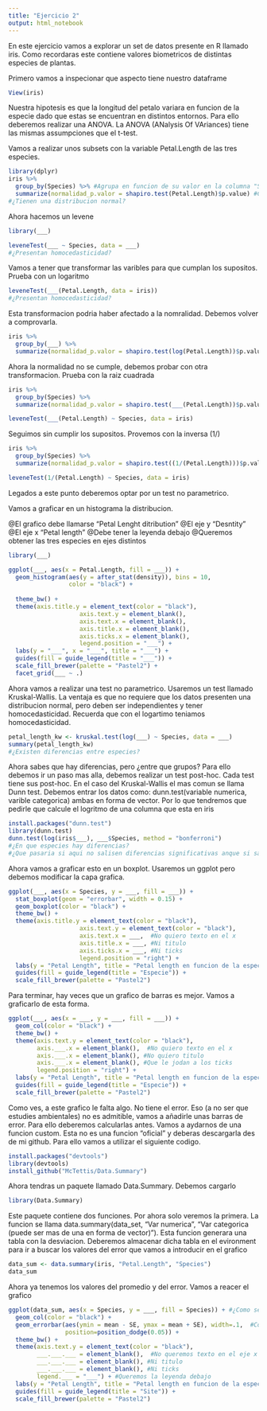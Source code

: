 ---
title: "Ejercicio 2"
output: html_notebook
---

En este ejercicio vamos a explorar un set de datos presente en R llamado iris. Como recordaras este contiene valores biometricos de distintas especies de plantas.

Primero vamos a inspecionar que aspecto tiene nuestro dataframe

```{r}
View(iris)
```

Nuestra hipotesis es que la longitud del petalo variara en funcion de la especie dado que estas se encuentran en distintos entornos. Para ello deberemos realizar una ANOVA. La ANOVA (ANalysis Of VAriances) tiene las mismas assumpciones que el t-test.

Vamos a realizar unos subsets con la variable Petal.Length de las tres especies.

```{r}
library(dplyr)
iris %>%
  group_by(Species) %>% #Agrupa en funcion de su valor en la columna "Species"
  summarize(normalidad_p.valor = shapiro.test(Petal.Length)$p.value) #Calcula una nueva variable llamada "normalidad_p.valor". Para ello te iras a shapiro.test(Petal.Length) y cojeras el valor llamado p.value
#¿Tienen una distribucion normal?
```

Ahora hacemos un levene

```{r}
library(___)

leveneTest(___ ~ Species, data = ___)
#¿Presentan homocedasticidad?
```

Vamos a tener que transformar las varibles para que cumplan los supositos. Prueba con un logaritmo

```{r}
leveneTest(___(Petal.Length, data = iris))
#¿Presentan homocedasticidad?
```

Esta transformacion podria haber afectado a la nomralidad. Debemos volver a comprovarla.

```{r}
iris %>%
  group_by(___) %>% 
  summarize(normalidad_p.valor = shapiro.test(log(Petal.Length))$p.value)
```

Ahora la normalidad no se cumple, debemos probar con otra transformacion. Prueba con la raiz cuadrada

```{r}
iris %>%
  group_by(Species) %>% 
  summarize(normalidad_p.valor = shapiro.test(___(Petal.Length))$p.value)

leveneTest(___(Petal.Length) ~ Species, data = iris)
```

Seguimos sin cumplir los supositos. Provemos con la inversa (1/)

```{r}
iris %>%
  group_by(Species) %>% 
  summarize(normalidad_p.valor = shapiro.test((1/(Petal.Length)))$p.value)

leveneTest(1/(Petal.Length) ~ Species, data = iris)
```

Legados a este punto deberemos optar por un test no parametrico.

Vamos a graficar en un histograma la distribucion. 

@El grafico debe llamarse "Petal Lenght ditribution"
@El eje y "Desntity"
@El eje x "Petal length"
@Debe tener la leyenda debajo
@Queremos obtener las tres especies en ejes distintos

```{r}
library(___)

ggplot(___, aes(x = Petal.Length, fill = ___)) + 
  geom_histogram(aes(y = after_stat(density)), bins = 10, 
                 color = "black") + 
                 
  theme_bw() + 
  theme(axis.title.y = element_text(color = "black"), 
                    axis.text.y = element_blank(),
                    axis.text.x = element_blank(), 
                    axis.title.x = element_blank(),
                    axis.ticks.x = element_blank(), 
                    legend.position = "___") + 
  labs(y = "___", x = "___", title = "___") + 
  guides(fill = guide_legend(title = "___")) + 
  scale_fill_brewer(palette = "Pastel2") + 
  facet_grid(___ ~ .)
```

Ahora vamos a realizar una test no parametrico. Usaremos un test llamado Kruskal-Wallis. La ventaja es que no requiere que los datos presenten una distribucion normal, pero deben ser independientes y tener homocedasticidad. Recuerda que con el logartimo teniamos homocedasticidad.

```{r}
petal_length_kw <- kruskal.test(log(___) ~ Species, data = ___)
summary(petal_length_kw)
#¿Existen diferencias entre especies?
```

Ahora sabes que hay diferencias, pero ¿entre que grupos? Para ello debemos ir un paso mas alla, debemos realizar un test post-hoc. Cada test tiene sus post-hoc. En el caso del Kruskal-Wallis el mas comun se llama Dunn test.
Debemos entrar los datos como:
dunn.test(variable numerica, varible categorica) ambas en forma de vector. Por lo que tendremos que pedirle que calcule el logritmo de una columna que esta en iris

```{r}
install.packages("dunn.test")
library(dunn.test)
dunn.test(log(iris$___), ___$Species, method = "bonferroni")
#¿En que especies hay diferencias?
#¿Que pasaria si aqui no salisen diferencias significativas anque si salieran en el Kruskall-Wallis? ¿Es posible?
```

Ahora vamos a graficar esto en un boxplot. Usaremos un ggplot pero debemos modificar la capa grafica.

```{r}
ggplot(___, aes(x = Species, y = ___, fill = ___)) + 
  stat_boxplot(geom = "errorbar", width = 0.15) + 
  geom_boxplot(color = "black") + 
  theme_bw() + 
  theme(axis.title.y = element_text(color = "black"), 
                    axis.text.y = element_text(color = "black"),
                    axis.text.x = ___,  #No quiero texto en el x
                    axis.title.x = ___, #Ni titulo
                    axis.ticks.x = ___, #Ni ticks
                    legend.position = "right") + 
  labs(y = "Petal Length", title = "Petal length en funcion de la especie") + 
  guides(fill = guide_legend(title = "Especie")) + 
  scale_fill_brewer(palette = "Pastel2")
```

Para terminar, hay veces que un grafico de barras es mejor. Vamos a graficarlo de esta forma.

```{r}
ggplot(___, aes(x = ___, y = ___, fill = ___)) + 
  geom_col(color = "black") + 
  theme_bw() + 
  theme(axis.text.y = element_text(color = "black"),
        axis.___.x = element_blank(),  #No quiero texto en el x
        axis.___.x = element_blank(), #No quiero titulo
        axis.___.x = element_blank(), #Que le jodan a los ticks
        legend.position = "right") + 
  labs(y = "Petal Length", title = "Petal length en funcion de la especie") + 
  guides(fill = guide_legend(title = "Especie")) + 
  scale_fill_brewer(palette = "Pastel2")
```

Como ves, a este grafico le falta algo. No tiene el error. Eso (a no ser que estudies ambientales) no es admitible, vamos a añadirle unas barras de error. Para ello deberemos calcularlas antes. Vamos a aydarnos de una funcion custom.
Esta no es una funcion "oficial" y deberas descargarla des de mi github. Para ello vamos a utilizar el siguiente codigo.

```{r}
install.packages("devtools")
library(devtools)
install_github("McTettis/Data.Summary")
```

Ahora tendras un paquete llamado Data.Summary. Debemos cargarlo

```{r}
library(Data.Summary)
```

Este paquete contiene dos funciones. Por ahora solo veremos la primera. La funcion se llama data.summary(data_set, "Var numerica", "Var categorica (puede ser mas de una en forma de vector)"). Esta funcion generara una tabla con la desviacion. Deberemos almacenar dicha tabla en el evironment para ir a buscar los valores del error que vamos a introducir en el grafico

```{r}
data_sum <- data.summary(iris, "Petal.Length", "Species")
data_sum
```

Ahora ya tenemos los valores del promedio y del error. Vamos a reacer el grafico

```{r}
ggplot(data_sum, aes(x = Species, y = ___, fill = Species)) + #¿Como se llama ahora el valor que queremos en el eje y?
  geom_col(color = "black") + 
  geom_errorbar(aes(ymin = mean - SE, ymax = mean + SE), width=.1,  #Con esta funcion vamos a introducir las barras de error
                position=position_dodge(0.05)) +
  theme_bw() + 
  theme(axis.text.y = element_text(color = "black"),
        ___.___.___ = element_blank(),  #No queremos texto en el eje x
        ___.___.___ = element_blank(), #Ni titulo
        ___.___.___ = element_blank(), #Ni ticks
        legend.___ = "___") + #Queremos la leyenda debajo
  labs(y = "Petal Length", title = "Petal length en funcion de la especie") + 
  guides(fill = guide_legend(title = "Site")) + 
  scale_fill_brewer(palette = "Pastel2")
```

